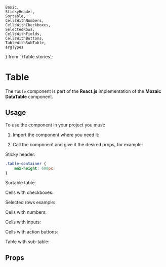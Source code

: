     Basic,
    StickyHeader,
    Sortable,
    CellsWithNumbers,
    CellsWithCheckboxes,
    SelectedRows,
    CellsWithFields,
    CellsWithButtons,
    TableWithSubTable,
    argTypes
} from './Table.stories';

<Meta title="Components/Table" component={Table} argTypes={argTypes} />

# Table

The `Table` component is part of the **React.js** implementation of the **Mozaic DataTable** component.

## Usage

To use the component in your project you must:

1. Import the component where you need it:

<Source language="javascript" code="import { Table, TableHeader, TableBody, TableRow, TableCell, TableHeaderCell, SubTable } from '@mozaic-ds/react';" />

2. Call the component and give it the desired props, for example:

<Canvas>
    <Story story={Basic} />
</Canvas>

Sticky header:

```css
.table-container {
    max-height: 600px;
}
```

<Canvas>
    <Story story={StickyHeader} />
</Canvas>

Sortable table:

<Canvas>
    <Story story={Sortable} />
</Canvas>

Cells with checkboxes:

<Canvas>
    <Story story={CellsWithCheckboxes} />
</Canvas>

Selected rows example:

<Canvas>
    <Story story={SelectedRows} />
</Canvas>

Cells with numbers:

<Canvas>
    <Story story={CellsWithNumbers} />
</Canvas>

Cells with inputs:

<Canvas>
    <Story story={CellsWithFields} />
</Canvas>

Cells with action buttons:

<Canvas>
    <Story story={CellsWithButtons} />
</Canvas>

Table with sub-table:

<Canvas>
    <Story story={TableWithSubTable} />
</Canvas>


## Props

<ArgsTable of={Table} />
